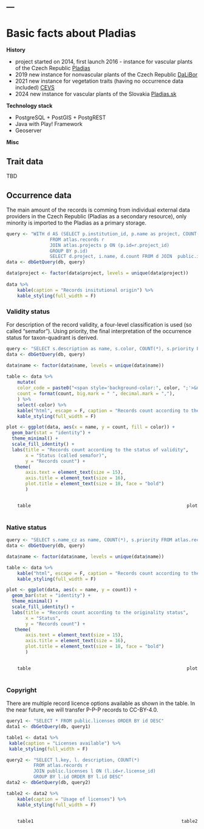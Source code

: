 ---
---
# Basic facts about Pladias

**History**

* project started on 2014, first launch 2016 - instance for vascular plants of the Czech Republic [Pladias](pladias.ibot.cas.cz)
* 2019 new instance for nonvascular plants of the Czech Republic [DaLiBor](https://dalibor.ibot.cas.cz) 
* 2021 new instance for vegetation traits (having no occurrence data included) [CEVS](https://cevs.ibot.cas.cz)
* 2024 new instance for vascular plants of the Slovakia [Pladias.sk](https://pladias.sav.sk/)

**Technology stack**

* PostgreSQL + PostGIS + PostgREST
* Java with Play! Framework
* Geoserver

**Misc**





## Trait data

TBD

## Occurrence data
The main amount of the records is comming from individual external data providers in the Czech Republic (Pladias as a secondary resource), only minority is imported to the Pladias as a primary storage. 

```r
query <- "WITH d AS (SELECT p.institution_id, p.name as project, COUNT(*) 
                FROM atlas.records r 
                JOIN atlas.projects p ON (p.id=r.project_id)                
                GROUP BY p.id)
                SELECT d.project, i.name, d.count FROM d JOIN  public.institutions i ON (i.id=d.institution_id)  ORDER BY d.count DESC"
data <- dbGetQuery(db, query)

data$project <- factor(data$project, levels = unique(data$project))
 
data %>%
    kable(caption = "Records insitutional origin") %>%
    kable_styling(full_width = F)
```

### Validity status
For description of the record validity, a four-level classification is used (so called "semafor"). Using priority, the final interpretation of the occurrence status for taxon-quadrant is derived. 


```r
query <- "SELECT s.description as name, s.color, COUNT(*), s.priority FROM atlas.records r JOIN atlas.record_validation_status s ON (s.id=r.validation_status) GROUP BY s.id ORDER BY s.priority DESC"
data <- dbGetQuery(db, query)

data$name <- factor(data$name, levels = unique(data$name))
 
table <- data %>%
    mutate(
    color_code = paste0("<span style='background-color:", color, ";'>&nbsp;&nbsp;&nbsp;&nbsp;&nbsp;&nbsp;</span>"),
    count = format(count, big.mark = " ", decimal.mark = ","),
    ) %>%
    select(-color) %>%
    kable("html", escape = F, caption = "Records count according to the status of validity") %>%
    kable_styling(full_width = F)

plot <- ggplot(data, aes(x = name, y = count, fill = color)) +
  geom_bar(stat = "identity") +
  theme_minimal() +
  scale_fill_identity() +
  labs(title = "Records count according to the status of validity",
       x = "Status (called semafor)",
       y = "Records count") +
   theme(
       axis.text = element_text(size = 15),
       axis.title = element_text(size = 16),
       plot.title = element_text(size = 18, face = "bold")
       )
```
<div style="display: flex; justify-content: space-between;">
<div style="width: 30%;">
```r
    table
```
</div>
<div style="width: 30%;">
&nbsp;
</div>
<div>
```r
    plot
```
</div>
</div>

### Native status

```r
query <- "SELECT s.name_cz as name, COUNT(*), s.priority FROM atlas.records r JOIN atlas.record_originality_status s ON (s.id=r.originality_id) GROUP BY s.id ORDER BY s.priority DESC"
data <- dbGetQuery(db, query)

data$name <- factor(data$name, levels = unique(data$name))

table <- data %>%
    kable("html", escape = F, caption = "Records count according to the originality status") %>%
    kable_styling(full_width = F)

plot <- ggplot(data, aes(x = name, y = count)) +
  geom_bar(stat = "identity") +
  theme_minimal() +
  scale_fill_identity() +
  labs(title = "Records count according to the originality status",
       x = "Status",
       y = "Records count") +
   theme(
       axis.text = element_text(size = 15),
       axis.title = element_text(size = 16),
       plot.title = element_text(size = 18, face = "bold")
       )
```
<div style="display: flex; justify-content: space-between;">
<div style="width: 30%;">
```r
    table
```
</div>
<div style="width: 30%;">
&nbsp;
</div>
<div>
```r
    plot
```
</div>
</div>

### Copyright
There are multiple record licence options available as shown in the table. In the near future, we will transfer P-P-P records to CC-BY-4.0.

 ```r

query1 <- "SELECT * FROM public.licenses ORDER BY id DESC"
data1 <- dbGetQuery(db, query1)

table1 <- data1 %>%
  kable(caption = "Licenses available") %>%
  kable_styling(full_width = F)

 query2 <- "SELECT l.key, l. description, COUNT(*)
           FROM atlas.records r
           JOIN public.licenses l ON (l.id=r.license_id)
           GROUP BY l.id ORDER BY l.id DESC"
 data2 <- dbGetQuery(db, query2)

 table2 <- data2 %>%
     kable(caption = "Usage of licenses") %>%
     kable_styling(full_width = F)

 ```

<div style="display: flex; justify-content: space-between;">
<div style="width: 70%;">
```r
    table1
```
</div>
<div style="width: 40%;">
&nbsp;
</div>
<div>
```r
    table2
```
</div>
</div>